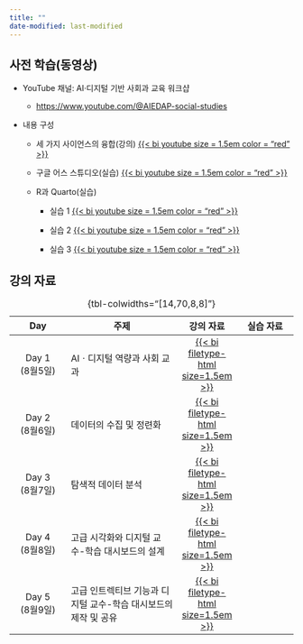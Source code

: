 ```yaml
---
title: ""
date-modified: last-modified
---
```


## 사전 학습(동영상)

-   YouTube 채널: AI·디지털 기반 사회과 교육 워크샵

    -   [https://www.youtube.com/\@AIEDAP-social-studies](https://www.youtube.com/@AIEDAP-social-studies)

-   내용 구성

    -   세 가지 사이언스의 융합(강의) [{{< bi youtube size = 1.5em color = "red" >}}](https://www.youtube.com/watch?v=pVLhGhniMjg&list=PLBhmlKluaonqAygapYjjTQD2YzC8N5CBj&index=1)

    -   구글 어스 스튜디오(실습) [{{< bi youtube size = 1.5em color = "red" >}}](https://www.youtube.com/watch?v=Z3KlpPhS7hc&list=PLBhmlKluaonqAygapYjjTQD2YzC8N5CBj&index=2&t=4s)

    -   R과 Quarto(실습)

        -   실습 1 [{{< bi youtube size = 1.5em color = "red" >}}](https://www.youtube.com/watch?v=JCxr_ThIg6A&list=PLBhmlKluaonqAygapYjjTQD2YzC8N5CBj&index=3&t=6s)

        -   실습 2 [{{< bi youtube size = 1.5em color = "red" >}}](https://www.youtube.com/watch?v=sOkGRQbOWh0&list=PLBhmlKluaonqAygapYjjTQD2YzC8N5CBj&index=4&t=3s)

        -   실습 3 [{{< bi youtube size = 1.5em color = "red" >}}](https://www.youtube.com/watch?v=Xy5BHPXrqlg&list=PLBhmlKluaonqAygapYjjTQD2YzC8N5CBj&index=5&t=2s)

## 강의 자료

|        Day         | 주제                                                            |                      강의 자료                       | 실습 자료 |
|:-------------:|-----------------------------|:-------------:|:-------------:|
| Day 1<br> (8월5일) | AIㆍ디지털 역량과 사회 교과                                     | [{{< bi filetype-html size=1.5em >}}](lecture_1.qmd) |           |
| Day 2<br> (8월6일) | 데이터의 수집 및 정련화                                         | [{{< bi filetype-html size=1.5em >}}](lecture_2.qmd) |           |
| Day 3<br> (8월7일) | 탐색적 데이터 분석                                              | [{{< bi filetype-html size=1.5em >}}](lecture_3.qmd) |           |
| Day 4<br> (8월8일) | 고급 시각화와 디지털 교수-학습 대시보드의 설계                  | [{{< bi filetype-html size=1.5em >}}](lecture_4.qmd) |           |
| Day 5<br> (8월9일) | 고급 인트렉티브 기능과 디지털 교수-학습 대시보드의 제작 및 공유 | [{{< bi filetype-html size=1.5em >}}](lecture_5.qmd) |           |

: {tbl-colwidths="\[14,70,8,8\]"}
